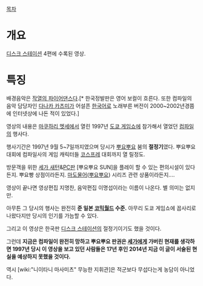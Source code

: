 [[목차]]
= 개요 =
[[디스크 스테이션]] 4편에 수록된 영상.

= 특징 =
배경음악은 [[작열의 파이어댄스]]다.[* 한국정발판은 영어 보컬이 흐른다. 또한 컴파일의 음악 담당자인 [[다나카 카츠미]]가 어설픈 [[한국어]]로 노래부른 버전이 2000~2002년경쯤에 인터넷상에 나돈 적이 있었다.]

영상의 내용은 [[마쿠하리 멧세]]에서 열린 1997년 [[도쿄 게임쇼]]에 참가해서 열었던 [[컴파일]]의 행사다.

행사기간은 1997년 9월 5~7일까지였으며 당시가 [[뿌요뿌요]] 붐의 '''절정기'''였다. 뿌요뿌요 대회에 컴파일사의 게임 캐릭터들 [[코스프레]] 대회까지 열 릴정도. 

방문객을 위한 [[세가 새턴]]&[[PC]]판 [뿌요뿌요 SUN]을 플레이 할 수 있는 편의시설이 있다든지. 뿌요빵 상점이라든지. [[마도물어]]([[뿌요뿌요]]) 시리즈 관련 상품이라든지....

영상이 끝나면 영상편집 지명찬, 음악편집 이명섭이라는 이름이 나온다. 별 의미는 없지만.

아무튼 그 당시의 행사는 완전히 '''준 일본 [[코믹월드]] 수준.''' 아무리 도쿄 게임쇼에 꼽사리로 나왔다지만 당시의 인기를 가늠할 수 있다.

그리고 이 영상은 한국판 [[디스크 스테이션]]의 절정기이기도 했을 것이다.

그런데 '''지금은 컴파일이 완전히 망하고 뿌요뿌요 판권은 [[세가]]에게 가버린 현재를 생각하면 1997년 당시 이 영상을 보고 있던 사람들은 17년 후인 2014년 지금 이 글이 서술된 현실을 예상하지 못했을 것이다.'''

역시 [wiki:"니이타니 마사미츠" 무능한 지휘관]은 적군보다 무섭다는게 농담이 아니었다.
